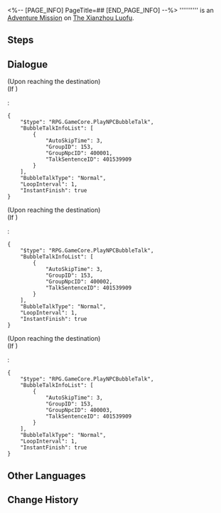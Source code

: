 <%-- [PAGE_INFO]
PageTitle=##
[END_PAGE_INFO] --%>
{{Stub|Dialogue.}}
{{Mission Infobox
|id            = 4015302
|title         = 
|image         = <!--Mission .png-->
|type          = Adventure
|event_name    = 
|chapter       = 
|requirements  = Complete {{cx}}<!--Hidden Mission ID 4015301--> and wait for the next Daily [[Reset]]
|summary       = <!--official mission summary from Fate's Atlas-->
|characters    = Huixing; Trailblazer
|startLocation = [[The Xianzhou Luofu]] - [[Divination Commission]]
|world         = The Xianzhou Luofu
|area          = Divination Commission
|prev          = 
|next          = 
|rewards       = 
}}
'''''''''' is an [[Adventure Mission]] on [[The Xianzhou Luofu]].

==Steps==


<!--
==Gameplay Notes==

--><!--
==Trial Character==

-->
==Dialogue==
{{Stub Dialogue}}
;(Upon reaching the destination)
;(If {{cx}}{{subst:void|<!--{"$type":"RPG.GameCore.ByTargetNpcExists","GroupID":153,"GroupNpcID":400001,"TaskEnabled":true,"IsClientOnly":true}-->}})
:<pre>{
	"$type": "RPG.GameCore.PlayNPCBubbleTalk",
	"BubbleTalkInfoList": [
		{
			"AutoSkipTime": 3,
			"GroupID": 153,
			"GroupNpcID": 400001,
			"TalkSentenceID": 401539909
		}
	],
	"BubbleTalkType": "Normal",
	"LoopInterval": 1,
	"InstantFinish": true
}</pre>
;(Upon reaching the destination)
;(If {{cx}}{{subst:void|<!--{"$type":"RPG.GameCore.ByTargetNpcExists","GroupID":153,"GroupNpcID":400002,"TaskEnabled":true,"IsClientOnly":true}-->}})
:<pre>{
	"$type": "RPG.GameCore.PlayNPCBubbleTalk",
	"BubbleTalkInfoList": [
		{
			"AutoSkipTime": 3,
			"GroupID": 153,
			"GroupNpcID": 400002,
			"TalkSentenceID": 401539909
		}
	],
	"BubbleTalkType": "Normal",
	"LoopInterval": 1,
	"InstantFinish": true
}</pre>
;(Upon reaching the destination)
;(If {{cx}}{{subst:void|<!--{"$type":"RPG.GameCore.ByTargetNpcExists","GroupID":153,"GroupNpcID":400003,"TaskEnabled":true,"IsClientOnly":true}-->}})
:<pre>{
	"$type": "RPG.GameCore.PlayNPCBubbleTalk",
	"BubbleTalkInfoList": [
		{
			"AutoSkipTime": 3,
			"GroupID": 153,
			"GroupNpcID": 400003,
			"TalkSentenceID": 401539909
		}
	],
	"BubbleTalkType": "Normal",
	"LoopInterval": 1,
	"InstantFinish": true
}</pre>
{{Dialogue End}}

==Other Languages==
{{Other Languages
|en   = 
|zhs  = 
|zht  = 
|ja   = 
|ko   = 
|es   = 
|fr   = 
|ru   = 
|th   = 
|vi   = 
|de   = 
|id   = 
|pt   = 
}}

==Change History==
{{Change History|1.0}}
